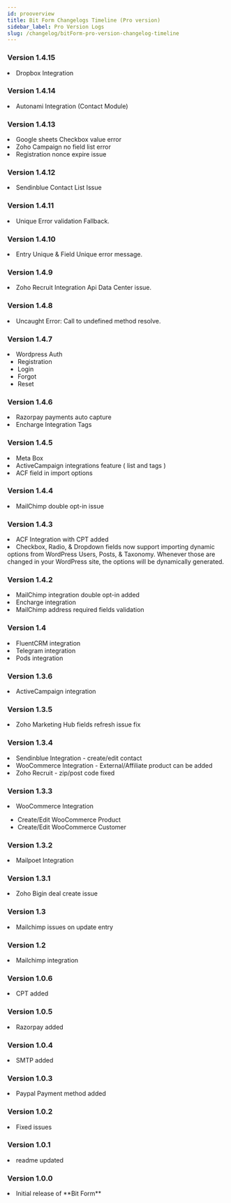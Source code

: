 ```yaml
---
id: prooverview
title: Bit Form Changelogs Timeline (Pro version)
sidebar_label: Pro Version Logs
slug: /changelog/bitForm-pro-version-changelog-timeline
---
```



### Version 1.4.15

<Log date="13-02-2022">
  <List type="Added">
    <li>
      Dropbox Integration <Integ />
    </li>
  </List>
</Log>

### Version 1.4.14

<Log date="26-01-2022">
  <List type="Added">
    <li>
      Autonami Integration (Contact Module) <Integ />
    </li>
  </List>
</Log>

### Version 1.4.13

<Log date="15-01-2022">
  <List type="Fixed">
    <li>Google sheets Checkbox value error</li>
    <li>Zoho Campaign no field list error</li>
    <li>Registration nonce expire issue</li>
  </List>
</Log>

### Version 1.4.12

<Log date="27-12-2021">
  <List type="Fixed">
    <li>Sendinblue Contact List Issue</li>
  </List>
</Log>

### Version 1.4.11

<Log date="09-12-2021">
  <List type="Fixed">
    <li>Unique Error validation Fallback.</li>
  </List>
</Log>

### Version 1.4.10

<Log date="05-12-2021">
  <List type="Fixed">
    <li>Entry Unique & Field Unique error message.</li>
  </List>
</Log>

### Version 1.4.9

<Log date="30-09-2021">
  <List type="Fixed">
    <li>Zoho Recruit Integration Api Data Center issue.</li>
  </List>
</Log>

### Version 1.4.8

<Log date="21-09-2021">
  <List type="Fixed">
    <li>Uncaught Error: Call to undefined method resolve.</li>
  </List>
</Log>

### Version 1.4.7

<Log date="19-09-2021">
  <List type="Added">
    <li>
      Wordpress Auth
      <ul>
        <li>Registration</li>
        <li>Login</li>
        <li>Forgot</li>
        <li>Reset</li>
      </ul>
    </li>
  </List>
</Log>

### Version 1.4.6

<Log date="16-08-2021">
  <List type="Fixed">
    <li>Razorpay payments auto capture</li>
    <li>Encharge Integration Tags</li>
  </List>
</Log>

### Version 1.4.5

<Log date="06-07-2021">
  <List type="Added">
    <li>
      Meta Box <Integ />
    </li>
    <li>ActiveCampaign integrations feature ( list and tags )</li>
    <li>ACF field in import options</li>
  </List>
</Log>

### Version 1.4.4

<Log date="-- - -- - ----">
  <List type="Fixed">
    <li>MailChimp double opt-in issue</li>
  </List>
</Log>

### Version 1.4.3

<Log date="10-06-2021">
  <List type="Added">
    <li>
      ACF Integration with CPT added <Integ />
    </li>
    <li>
      Checkbox, Radio, & Dropdown fields now support importing dynamic options
      from WordPress Users, Posts, & Taxonomy. Whenever those are changed in
      your WordPress site, the options will be dynamically generated.
    </li>
  </List>
</Log>

### Version 1.4.2

<Log date="27-05-2021">
  <List type="Added">
    <li>MailChimp integration double opt-in added</li>
    <li>
      Encharge integration <Integ />
    </li>
  </List>
  <List type="Fixed">
    <li>MailChimp address required fields validation</li>
  </List>
</Log>

### Version 1.4

<Log date="02-05-2021">
  <List type="Added">
    <li>
      FluentCRM integration <Integ />
    </li>
    <li>
      Telegram integration <Integ />
    </li>
    <li>
      Pods integration <Integ />
    </li>
  </List>
</Log>

### Version 1.3.6

<Log date="-- - -- - ----">
  <List type="Added">
    <li>
      ActiveCampaign integration <Integ />
    </li>
  </List>
</Log>

### Version 1.3.5

<Log date="-- - -- - ----">
  <List type="Fixed">
    <li>Zoho Marketing Hub fields refresh issue fix</li>
  </List>
</Log>

### Version 1.3.4

<Log date="-- - -- - ----">
  <List type="Added">
    <li>
      Sendinblue Integration - create/edit contact <Integ />
    </li>
  </List>
  <List type="Improvement">
    <li>WooCommerce Integration - External/Affiliate product can be added</li>
    <li>Zoho Recruit - zip/post code fixed</li>
  </List>
</Log>

### Version 1.3.3

<Log date="-- - -- - ----">
  <List type="Added">
    <li>
      WooCommerce Integration <Integ />
      <ul>
        <li>Create/Edit WooCommerce Product</li>
        <li>Create/Edit WooCommerce Customer</li>
      </ul>
    </li>
  </List>
</Log>

### Version 1.3.2

<Log date="-- - -- - ----">
  <List type="Added">
    <li>
      Mailpoet Integration <Integ />
    </li>
  </List>
</Log>

### Version 1.3.1

<Log date="-- - -- - ----">
  <List type="Fixed">
    <li>Zoho Bigin deal create issue</li>
  </List>
</Log>

### Version 1.3

<Log date="-- - -- - ----">
  <List type="Fixed">
    <li>Mailchimp issues on update entry</li>
  </List>
</Log>

### Version 1.2

<Log date="-- - -- - ----">
  <List type="Added">
    <li>
      Mailchimp integration <Integ />
    </li>
  </List>
</Log>

### Version 1.0.6

<Log date="-- - -- - ----">
  <List type="Added">
    <li>CPT added</li>
  </List>
</Log>

### Version 1.0.5

<Log date="-- - -- - ----">
  <List type="Added">
    <li>Razorpay added</li>
  </List>
</Log>

### Version 1.0.4

<Log date="-- - -- - ----">
  <List type="Added">
    <li>SMTP added</li>
  </List>
</Log>

### Version 1.0.3

<Log date="-- - -- - ----">
  <List type="Added">
    <li>Paypal Payment method added</li>
  </List>
</Log>

### Version 1.0.2

<Log date="-- - -- - ----">
  <List type="Fixed">
    <li>Fixed issues</li>
  </List>
</Log>

### Version 1.0.1

<Log date="-- - -- - ----">
  <List type="Improvement">
    <li>readme updated</li>
  </List>
</Log>

### Version 1.0.0

<Log date="-- - -- - ----">
  <List type="Added">
    <li>Initial release of **Bit Form**</li>
  </List>
</Log>
